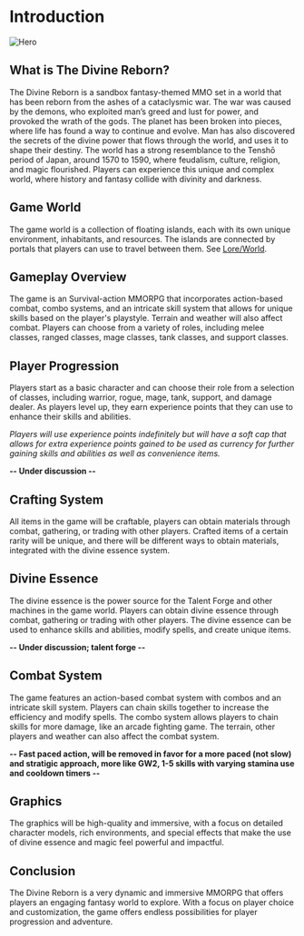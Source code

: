 # Introduction

![Hero](./../public/images/intro_artwork.png)

## What is The Divine Reborn?

The Divine Reborn is a sandbox fantasy-themed MMO set in a world that has been reborn from the ashes of a cataclysmic war. The war was caused by the demons, who exploited man’s greed and lust for power, and provoked the wrath of the gods. The planet has been broken into pieces, where life has found a way to continue and evolve. Man has also discovered the secrets of the divine power that flows through the world, and uses it to shape their destiny. The world has a strong resemblance to the Tenshō period of Japan, around 1570 to 1590, where feudalism, culture, religion, and magic flourished. Players can experience this unique and complex world, where history and fantasy collide with divinity and darkness.

## Game World

The game world is a collection of floating islands, each with its own unique environment, inhabitants, and resources. The islands are connected by portals that players can use to travel between them. See [Lore/World](/lore/world).

## Gameplay Overview

The game is an Survival-action MMORPG that incorporates action-based combat, combo systems, and an intricate skill system that allows for unique skills based on the player's playstyle. Terrain and weather will also affect combat. Players can choose from a variety of roles, including melee classes, ranged classes, mage classes, tank classes, and support classes. 

## Player Progression

Players start as a basic character and can choose their role from a selection of classes, including warrior, rogue, mage, tank, support, and damage dealer. As players level up, they earn experience points that they can use to enhance their skills and abilities. 

*Players will use experience points indefinitely but will have a soft cap that allows for extra experience points gained to be used as currency for further gaining skills and abilities as well as convenience items.*  

**-- Under discussion --**

## Crafting System

All items in the game will be craftable, players can obtain materials through combat, gathering, or trading with other players. Crafted items of a certain rarity will be unique, and there will be different ways to obtain materials, integrated with the divine essence system. 

## Divine Essence

The divine essence is the power source for the Talent Forge and other machines in the game world. Players can obtain divine essence through combat, gathering or trading with other players. The divine essence can be used to enhance skills and abilities, modify spells, and create unique items. 

**-- Under discussion; talent forge --**

## Combat System

The game features an action-based combat system with combos and an intricate skill system. Players can chain skills together to increase the efficiency and modify spells. The combo system allows players to chain skills for more damage, like an arcade fighting game. The terrain, other players and weather can also affect the combat system. 

**-- Fast paced action, will be removed in favor for a more paced (not slow) and stratigic approach, more like GW2, 1-5 skills with varying stamina use and cooldown timers --**

## Graphics

The graphics will be high-quality and immersive, with a focus on detailed character models, rich environments, and special effects that make the use of divine essence and magic feel powerful and impactful. 

## Conclusion

The Divine Reborn is a very dynamic and immersive MMORPG that offers players an engaging fantasy world to explore. With a focus on player choice and customization, the game offers endless possibilities for player progression and adventure. 


<Disclaimer />